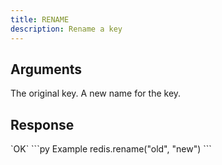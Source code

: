 ```yaml
---
title: RENAME
description: Rename a key
---
```



## Arguments

<ParamField body="source" type="str" required>
  The original key.
</ParamField>


<ParamField body="destination" type="str" required>
  A new name for the key.
</ParamField>

## Response

<ResponseField type="str" required>
 `OK`
</ResponseField>

<RequestExample>
```py Example
 redis.rename("old", "new")
```
</RequestExample>
